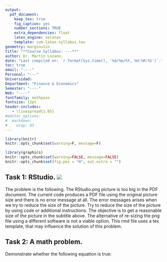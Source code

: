 ```yaml
---
output: 
  pdf_document:
    keep_tex: true
    fig_caption: yes
    number_sections: TRUE
    extra_dependencies: float
    latex_engine: xelatex
    template: svm-latex-syllabus.tex
geometry: margin=1in
title: "**Course Syllabus: ---**"
author: Dr. Martín Lozano.
date: "Last compiled on: `r format(Sys.time(), '%d/%m/%Y, %H:%M:%S')`."
toc: true
email: "----"
Personal: "---"
Universidad:
Department: "Finance & Economics"
Semester: "----"
Web: "----"
fontfamily: mathpazo
fontsize: 12pt
header-includes:
   - \linespread{1.05}
#editor_options: 
#  markdown: 
#    wrap: 85
---
```


```r
library(knitr)
knitr::opts_chunk$set(warning=F, message=F)
```

```r
library(graphics)
knitr::opts_chunk$set(warning=FALSE, message=FALSE)
knitr::opts_chunk$set(fig.pos = "H", out.extra = "")
```

## Task 1: RStudio. ![](Rstudio.png)

The problem is the following. The RStudio.png picture is too big in the PDF document. The current code produces a PDF file using the original picture size and there is no error message at all. The error messages arises when we try to reduce the size of the picture. Try to reduce the size of the picture by using code or additional instructions. The objective is to get a reasonable size of the picture in the subtitle above. The alternative of re-sizing the png file using a different software is not a viable option. This rmd file uses a tex template, that may influence the solution of this problem. 

## Task 2: A math problem.

Demonstrate whether the following equation is true:
```{=tex}
\begin{equation}\label{eq:eq1}
ln(e)+(sin^2x+cos^2x) > \sum^{\infty}_{n=0}1/2^n
\end{equation}
```
